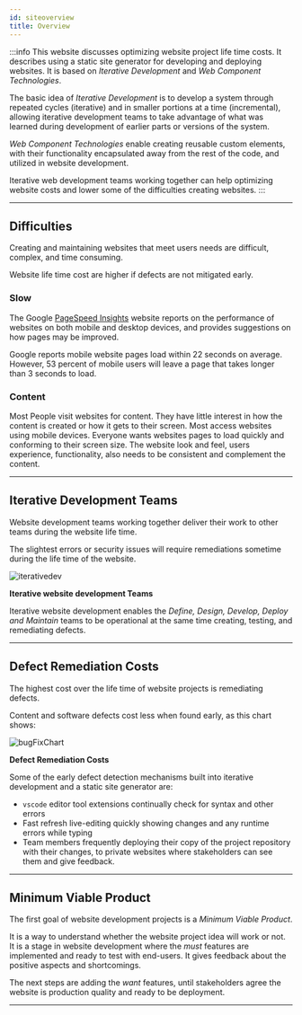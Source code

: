 ```yaml
---
id: siteoverview
title: Overview
---
```


:::info
This website discusses optimizing website project life time costs. It describes using a static site generator for developing and deploying websites. It is based on *Iterative Development* and *Web Component Technologies*.

The basic idea of *Iterative Development* is to develop a system through repeated cycles (iterative) and in smaller portions at a time (incremental), allowing iterative development teams to take advantage of what was learned during development of earlier parts or versions of the system. 

*Web Component Technologies* enable creating reusable custom elements, with their functionality encapsulated away from the rest of the code, and utilized in website development.

Iterative web development teams working together can help optimizing website costs and lower some of the difficulties creating websites.
:::

---

## Difficulties

Creating and maintaining websites that meet users needs are difficult, complex, and time consuming.

Website life time cost are higher if defects are not mitigated early.

### Slow

The Google [PageSpeed Insights](https://pagespeed.web.dev/) website reports on the performance of websites on both mobile and desktop devices, and provides suggestions on how pages may be improved.

Google reports mobile website pages load within 22 seconds on average. However, 53 percent of mobile users will leave a page that takes longer than 3 seconds to load.

### Content

Most People visit websites for content. They have little interest in how the content is created or how it gets to their screen. Most access websites using mobile devices. Everyone wants websites pages to load quickly and conforming to their screen size. The website look and feel, users experience, functionality, also needs to be consistent and complement the content.

---

## Iterative Development Teams


Website development teams working together deliver their work to other teams during the website life time.

The slightest errors or security issues will require remediations sometime during the life time of the website.

![iterativedev](/img/iterativedev.png)

**Iterative website development Teams**

Iterative website development enables the _Define, Design, Develop, Deploy and Maintain_ teams to be operational at the same time creating, testing, and remediating defects.

---

## Defect Remediation Costs

The highest cost over the life time of website projects is remediating defects.

Content and software defects cost less when found early, as this chart shows:

![bugFixChart](/img/bugFixChart.jpg)

**Defect Remediation Costs**

Some of the early defect detection mechanisms built into iterative development and a static site generator are:

- `vscode` editor tool extensions continually check for syntax and other errors
- Fast refresh live-editing quickly showing changes and any runtime errors while typing
- Team members frequently deploying their copy of the project repository with their changes, to private websites where stakeholders can see them and give feedback.

---

## Minimum Viable Product

The first goal of website development projects is a _Minimum Viable Product_. 

It is a way to understand whether the website project idea will work or not. It is a stage in website development where the _must_ features are implemented and ready to test with end-users. It gives feedback about the positive aspects and shortcomings.

The next steps are adding the _want_ features, until stakeholders agree the website is production quality and ready to be deployment.

---

